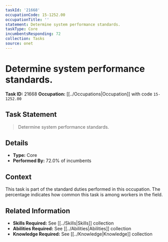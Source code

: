 ```yaml
---
taskId: '21668'
occupationCode: 15-1252.00
occupationTitle: ''
statement: Determine system performance standards.
taskType: Core
incumbentsResponding: 72
collection: Tasks
source: onet
---
```

# Determine system performance standards.

**Task ID:** 21668
**Occupation:** [[../Occupations|Occupation]] with code `15-1252.00`

## Task Statement

> Determine system performance standards.

## Details

- **Type:** Core
- **Performed By:** 72.0% of incumbents

## Context

This task is part of the standard duties performed in this occupation. The percentage indicates how common this task is among workers in the field.

## Related Information

- **Skills Required:** See [[../Skills|Skills]] collection
- **Abilities Required:** See [[../Abilities|Abilities]] collection
- **Knowledge Required:** See [[../Knowledge|Knowledge]] collection
